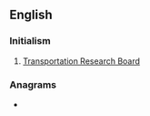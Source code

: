 {{also|Trb.}}
==English==

===Initialism===
{{rfc-header|Initialism}}
{{head|en|initialism}}
# {{lb|en|US}} [[Transportation Research Board]]

===Anagrams===
* {{l|en|RBT}}